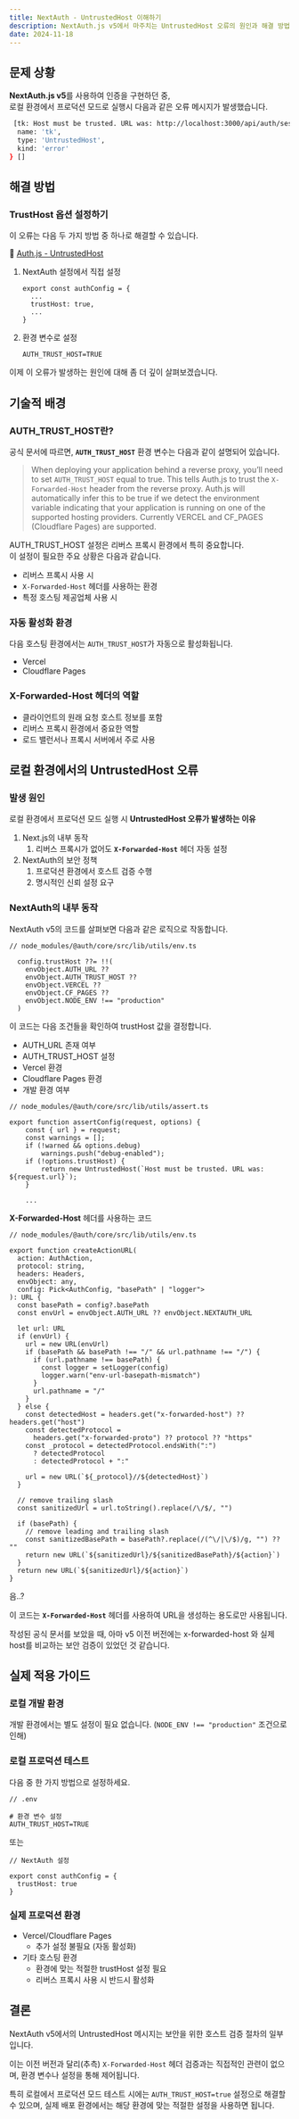 ```yaml
---
title: NextAuth - UntrustedHost 이해하기
description: NextAuth.js v5에서 마주치는 UntrustedHost 오류의 원인과 해결 방법을 알아봅니다. trustHost 옵션 설정부터 X-Forwarded-Host 헤더의 역할, 그리고 로컬 환경과 프로덕션 환경에서의 올바른 설정 방법까지 자세히 다룹니다.
date: 2024-11-18
---
```

## 문제 상황

**NextAuth.js v5**를 사용하여 인증을 구현하던 중,  
로컬 환경에서 프로덕션 모드로 실행시 다음과 같은 오류 메시지가 발생했습니다.

```bash
 [tk: Host must be trusted. URL was: http://localhost:3000/api/auth/session. Read more at https://errors.authjs.dev#untrustedhost] {
  name: 'tk',
  type: 'UntrustedHost',
  kind: 'error'
} []
```

## 해결 방법
### TrustHost 옵션 설정하기

이 오류는 다음 두 가지 방법 중 하나로 해결할 수 있습니다.

🔗 [Auth.js - UntrustedHost](https://authjs.dev/reference/core/errors#untrustedhost)

1. NextAuth 설정에서 직접 설정
    ```tsx
    export const authConfig = {
      ...
      trustHost: true,
      ...
    }
    ```

1. 환경 변수로 설정
    ```tsx
    AUTH_TRUST_HOST=TRUE
    ```

이제 이 오류가 발생하는 원인에 대해 좀 더 깊이 살펴보겠습니다.

## 기술적 배경
### **AUTH_TRUST_HOST**란?

공식 문서에 따르면, **`AUTH_TRUST_HOST`** 환경 변수는 다음과 같이 설명되어 있습니다.

> When deploying your application behind a reverse proxy, you’ll need to set `AUTH_TRUST_HOST` equal to true. This tells Auth.js to trust the `X-Forwarded-Host` header from the reverse proxy. Auth.js will automatically infer this to be true if we detect the environment variable indicating that your application is running on one of the supported hosting providers. Currently VERCEL and CF_PAGES (Cloudflare Pages) are supported.
> 

AUTH_TRUST_HOST 설정은 리버스 프록시 환경에서 특히 중요합니다.  
이 설정이 필요한 주요 상황은 다음과 같습니다.
- 리버스 프록시 사용 시
- `X-Forwarded-Host` 헤더를 사용하는 환경
- 특정 호스팅 제공업체 사용 시
  
  
### 자동 활성화 환경

다음 호스팅 환경에서는 `AUTH_TRUST_HOST`가 자동으로 활성화됩니다.

- Vercel
- Cloudflare Pages

### **X-Forwarded-Host 헤더의 역할**

- 클라이언트의 원래 요청 호스트 정보를 포함
- 리버스 프록시 환경에서 중요한 역할
- 로드 밸런서나 프록시 서버에서 주로 사용

## 로컬 환경에서의 **UntrustedHost** 오류
### 발생 원인

로컬 환경에서 프로덕션 모드 실행 시 **UntrustedHost 오류가 발생하는 이유**
1. Next.js의 내부 동작
    1. 리버스 프록시가 없어도 **`X-Forwarded-Host`** 헤더 자동 설정
2. NextAuth의 보안 정책
    1. 프로덕션 환경에서 호스트 검증 수행
    2. 명시적인 신뢰 설정 요구

### NextAuth의 내부 동작

NextAuth v5의 코드를 살펴보면 다음과 같은 로직으로 작동합니다.

```tsx
// node_modules/@auth/core/src/lib/utils/env.ts

  config.trustHost ??= !!(
    envObject.AUTH_URL ??
    envObject.AUTH_TRUST_HOST ??
    envObject.VERCEL ??
    envObject.CF_PAGES ??
    envObject.NODE_ENV !== "production"
  )
```

이 코드는 다음 조건들을 확인하여 trustHost 값을 결정합니다.

- AUTH_URL 존재 여부
- AUTH_TRUST_HOST 설정
- Vercel 환경
- Cloudflare Pages 환경
- 개발 환경 여부

```tsx
// node_modules/@auth/core/src/lib/utils/assert.ts

export function assertConfig(request, options) {
    const { url } = request;
    const warnings = [];
    if (!warned && options.debug)
        warnings.push("debug-enabled");
    if (!options.trustHost) {
        return new UntrustedHost(`Host must be trusted. URL was: ${request.url}`);
    }
    
    ...
```

**X-Forwarded-Host** 헤더를 사용하는 코드

```tsx
// node_modules/@auth/core/src/lib/utils/env.ts 

export function createActionURL(
  action: AuthAction,
  protocol: string,
  headers: Headers,
  envObject: any,
  config: Pick<AuthConfig, "basePath" | "logger">
): URL {
  const basePath = config?.basePath
  const envUrl = envObject.AUTH_URL ?? envObject.NEXTAUTH_URL

  let url: URL
  if (envUrl) {
    url = new URL(envUrl)
    if (basePath && basePath !== "/" && url.pathname !== "/") {
      if (url.pathname !== basePath) {
        const logger = setLogger(config)
        logger.warn("env-url-basepath-mismatch")
      }
      url.pathname = "/"
    }
  } else {
    const detectedHost = headers.get("x-forwarded-host") ?? headers.get("host")
    const detectedProtocol =
      headers.get("x-forwarded-proto") ?? protocol ?? "https"
    const _protocol = detectedProtocol.endsWith(":")
      ? detectedProtocol
      : detectedProtocol + ":"

    url = new URL(`${_protocol}//${detectedHost}`)
  }

  // remove trailing slash
  const sanitizedUrl = url.toString().replace(/\/$/, "")

  if (basePath) {
    // remove leading and trailing slash
    const sanitizedBasePath = basePath?.replace(/(^\/|\/$)/g, "") ?? ""
    return new URL(`${sanitizedUrl}/${sanitizedBasePath}/${action}`)
  }
  return new URL(`${sanitizedUrl}/${action}`)
}

```

음..? 

이 코드는 **`X-Forwarded-Host`** 헤더를 사용하여 URL을 생성하는 용도로만 사용됩니다.

작성된 공식 문서를 보았을 때, 아마 v5 이전 버전에는 x-forwarded-host 와 실제 host를 비교하는 보안 검증이 있었던 것 같습니다.

## 실제 적용 가이드

### 로컬 개발 환경

개발 환경에서는 별도 설정이 필요 없습니다. (`NODE_ENV !== "production"` 조건으로 인해)

### 로컬 프로덕션 테스트

다음 중 한 가지 방법으로 설정하세요.

```tsx
// .env

# 환경 변수 설정
AUTH_TRUST_HOST=TRUE
```

또는

```tsx
// NextAuth 설정

export const authConfig = {
  trustHost: true
}
```

### 실제 프로덕션 환경

- Vercel/Cloudflare Pages
    - 추가 설정 불필요 (자동 활성화)
- 기타 호스팅 환경
    - 환경에 맞는 적절한 trustHost 설정 필요
    - 리버스 프록시 사용 시 반드시 활성화

## 결론

NextAuth v5에서의 UntrustedHost 메시지는 보안을 위한 호스트 검증 절차의 일부입니다. 

이는 이전 버전과 달리(추측) `X-Forwarded-Host` 헤더 검증과는 직접적인 관련이 없으며, 환경 변수나 설정을 통해 제어됩니다.

특히 로컬에서 프로덕션 모드 테스트 시에는 `AUTH_TRUST_HOST=true` 설정으로 해결할 수 있으며, 실제 배포 환경에서는 해당 환경에 맞는 적절한 설정을 사용하면 됩니다.
